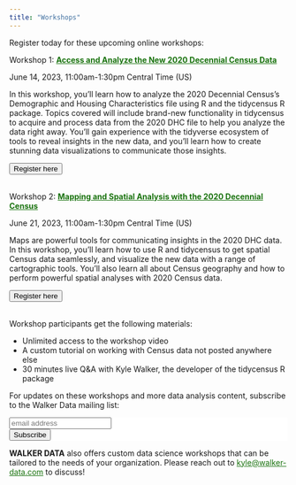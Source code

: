 ```yaml
---
title: "Workshops"
---
```


Register today for these upcoming online workshops: 

Workshop 1: [__Access and Analyze the New 2020 Decennial Census Data__](https://www.eventbrite.com/e/access-and-analyze-the-new-2020-decennial-census-data-tickets-632022023887)

June 14, 2023, 11:00am-1:30pm Central Time (US)

In this workshop, you'll learn how to analyze the 2020 Decennial Census's Demographic and Housing Characteristics file using R and the tidycensus R package.  Topics covered will include brand-new functionality in tidycensus to acquire and process data from the 2020 DHC file to help you analyze the data right away.  You'll gain experience with the tidyverse ecosystem of tools to reveal insights in the new data, and you'll learn how to create stunning data visualizations to communicate those insights.  


```{=html}
<div class="center">
    <a href="https://www.eventbrite.com/e/access-and-analyze-the-new-2020-decennial-census-data-tickets-632022023887"><button class="custom-button">Register here</button></a>
</div>
<br/>

```

Workshop 2: [__Mapping and Spatial Analysis with the 2020 Decennial Census__](https://www.eventbrite.com/e/mapping-and-spatial-analysis-with-the-2020-decennial-census-tickets-641300375687)

June 21, 2023, 11:00am-1:30pm Central Time (US)

Maps are powerful tools for communicating insights in the 2020 DHC data.  In this workshop, you'll learn how to use R and tidycensus to get spatial Census data seamlessly, and visualize the new data with a range of cartographic tools.  You'll also learn all about Census geography and how to perform powerful spatial analyses with 2020 Census data.  

```{=html}
<div class="center">
    <a href="https://www.eventbrite.com/e/mapping-and-spatial-analysis-with-the-2020-decennial-census-tickets-641300375687"><button class="custom-button">Register here</button></a>
</div>
<br/>
```


Workshop participants get the following materials: 

* Unlimited access to the workshop video
* A custom tutorial on working with Census data not posted anywhere else
* 30 minutes live Q&A with Kyle Walker, the developer of the tidycensus R package

For updates on these workshops and more data analysis content, subscribe to the Walker Data mailing list:

```{=html}
<!-- Begin MailChimp Signup Form -->
<link href="https://cdn-images.mailchimp.com/embedcode/slim-10_7.css" rel="stylesheet" type="text/css">
<style type="text/css">
#mc_embed_signup{background:#fff; clear:left; font:14px Helvetica,Arial,sans-serif; }
/* Add your own MailChimp form style overrides in your site stylesheet or in this style block.
We recommend moving this block and the preceding CSS link to the HEAD of your HTML file. */
</style>
<div id="mc_embed_signup">
<form action="https://github.us15.list-manage.com/subscribe/post?u=1829a68a5eda3d301119fdcd6&amp;id=c4a53d2961" method="post" id="mc-embedded-subscribe-form" name="mc-embedded-subscribe-form" class="validate" target="_blank" novalidate>
<div id="mc_embed_signup_scroll">

<input type="email" value="" name="EMAIL" class="email" id="mce-EMAIL" placeholder="email address" required>
<!-- real people should not fill this in and expect good things - do not remove this or risk form bot signups-->
<div style="position: absolute; left: -5000px;" aria-hidden="true"><input type="text" name="b_1829a68a5eda3d301119fdcd6_c4a53d2961" tabindex="-1" value=""></div>
<div class="clear"><input type="submit" value="Subscribe" name="subscribe" id="mc-embedded-subscribe" class="button"></div>
</div>
</form>
</div>


<!--End mc_embed_signup-->
```



__WALKER DATA__ also offers custom data science workshops that can be tailored to the needs of your organization.  Please reach out to <kyle@walker-data.com> to discuss!



<style>
 a {
   color: #1a730f; 
 }

 .btn-outline-dark:hover {
     color: #fff;
     background-color: #1a730f;
     border-color: #343a40;
 }
</style>
